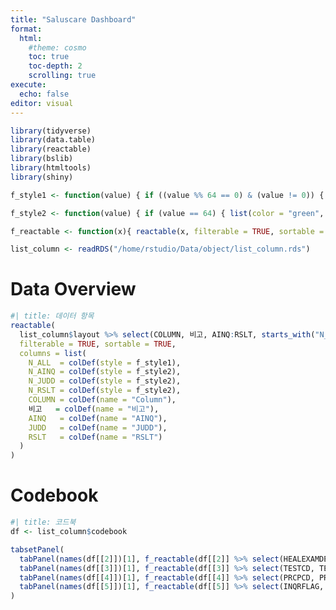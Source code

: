 ```yaml
---
title: "Saluscare Dashboard"
format:
  html:
    #theme: cosmo
    toc: true
    toc-depth: 2
    scrolling: true
execute:
  echo: false
editor: visual
---
```


```r
library(tidyverse)
library(data.table)
library(reactable)
library(bslib)
library(htmltools)
library(shiny)

f_style1 <- function(value) { if ((value %% 64 == 0) & (value != 0)) { list(fontWeight = "bold") } else if (value != 0) { list() } else { list() } }

f_style2 <- function(value) { if (value == 64) { list(color = "green", fontWeight = "bold") } else if (value != 0) { list(color = "red") } else { list() } }

f_reactable <- function(x){ reactable(x, filterable = TRUE, sortable = TRUE) }

list_column <- readRDS("/home/rstudio/Data/object/list_column.rds")
```

# Data Overview

```r
#| title: 데이터 항목
reactable(
  list_column$layout %>% select(COLUMN, 비고, AINQ:RSLT, starts_with("N_")),
  filterable = TRUE, sortable = TRUE,
  columns = list(
    N_ALL  = colDef(style = f_style1),
    N_AINQ = colDef(style = f_style2),
    N_JUDD = colDef(style = f_style2),
    N_RSLT = colDef(style = f_style2),
    COLUMN = colDef(name = "Column"),
    비고   = colDef(name = "비고"),
    AINQ   = colDef(name = "AINQ"),
    JUDD   = colDef(name = "JUDD"),
    RSLT   = colDef(name = "RSLT")
  )
)
```

# Codebook

```r
#| title: 코드북
df <- list_column$codebook

tabsetPanel(
  tabPanel(names(df[[2]])[1], f_reactable(df[[2]] %>% select(HEALEXAMDETLFLAG, DETLDESC))),
  tabPanel(names(df[[3]])[1], f_reactable(df[[3]] %>% select(TESTCD, TESTNM, LRFLAG, everything()))),
  tabPanel(names(df[[4]])[1], f_reactable(df[[4]] %>% select(PRCPCD, PRCPNM, FROMDD, TODD, everything()))),
  tabPanel(names(df[[5]])[1], f_reactable(df[[5]] %>% select(INQRFLAG, CDNAME, FROMDD, TODD, everything())))
)

```
